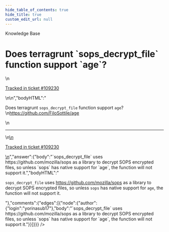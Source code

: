 ```yaml
---
hide_table_of_contents: true
hide_title: true
custom_edit_url: null
---
```



<CenterLayout>
<span class="title">Knowledge Base</span>
<h1>Does terragrunt `sops_decrypt_file` function support `age`?</h1>
<GitHub json={{"id":"D_kwDOF8slf84AQs_m","number":555,"author":{"login":"kholisrag"},"title":"Does terragrunt `sops_decrypt_file` function support `age`?","body":"\nDoes terragrunt `sops_decrypt_file` function support `age`?\r\nhttps://github.com/FiloSottile/age\n\n---\n\n<ins datetime=\"2022-09-09T15:07:13Z\">\n  <p><a href=\"https://support.gruntwork.io/hc/requests/109230\">Tracked in ticket #109230</a></p>\n</ins>\n","bodyHTML":"<p dir=\"auto\">Does terragrunt <code class=\"notranslate\">sops_decrypt_file</code> function support <code class=\"notranslate\">age</code>?<br>\n<a href=\"https://github.com/FiloSottile/age\">https://github.com/FiloSottile/age</a></p>\n<hr>\n<ins datetime=\"2022-09-09T15:07:13Z\">\n  <p dir=\"auto\"><a href=\"https://support.gruntwork.io/hc/requests/109230\" rel=\"nofollow\">Tracked in ticket #109230</a></p>\n</ins>","answer":{"body":"`sops_decrypt_file` uses https://github.com/mozilla/sops as a library to decrypt SOPS encrypted files, so unless `sops` has native support for `age`, the function will not support it.","bodyHTML":"<p dir=\"auto\"><code class=\"notranslate\">sops_decrypt_file</code> uses <a href=\"https://github.com/mozilla/sops\">https://github.com/mozilla/sops</a> as a library to decrypt SOPS encrypted files, so unless <code class=\"notranslate\">sops</code> has native support for <code class=\"notranslate\">age</code>, the function will not support it.</p>"},"comments":{"edges":[{"node":{"author":{"login":"yorinasub17"},"body":"`sops_decrypt_file` uses https://github.com/mozilla/sops as a library to decrypt SOPS encrypted files, so unless `sops` has native support for `age`, the function will not support it."}}]}}} />

</CenterLayout>
  

<!-- ##DOCS-SOURCER-START
{
  "sourcePlugin": "github-discussions",
  "hash": "98f4ff0866a0e9f3e7b774494ada47e7"
}
##DOCS-SOURCER-END -->
